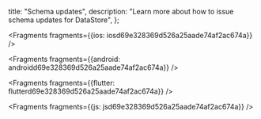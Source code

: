  title: "Schema updates",
  description: "Learn more about how to issue schema updates for DataStore",
};






<Fragments fragments={{ios: iosd69e328369d526a25aade74af2ac674a}} />



<Fragments fragments={{android: androidd69e328369d526a25aade74af2ac674a}} />



<Fragments fragments={{flutter: flutterd69e328369d526a25aade74af2ac674a}} />



<Fragments fragments={{js: jsd69e328369d526a25aade74af2ac674a}} />